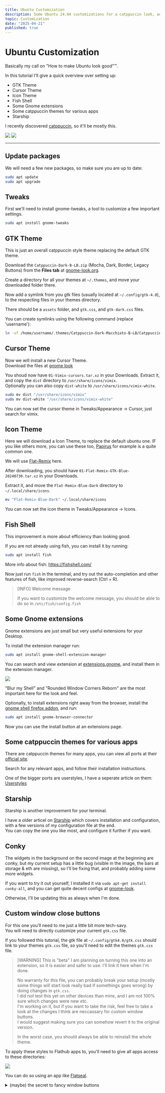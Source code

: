 ```yaml
---
title: Ubuntu Customization
description: Some Ubuntu 24.04 customizations for a catppuccin look, aestethics (and efficiency?)
topic: Customization
date: "2025-04-21"
published: true
---
```


# Ubuntu Customization

Basically my call on "How to make Ubuntu look good"™.

In this tutorial I'll give a quick overview over setting up:
- GTK Theme
- Cursor Theme
- Icon Theme
- Fish Shell
- Some Gnome extensions
- Some catppuccin themes for various apps
- Starship

I recently discovered [catppuccin](https://catppuccin.com), 
so it'll be mostly this.

![](/blog-images/example-ubuntu-customization.png)
![](/blog-images/example2-ubuntu-customization.png)

---

## Update packages

We will need a few new packages, so make sure you are up to date:
```bash
sudo apt update
sudo apt upgrade
```

## Tweaks

First we'll need to install gnome-tweaks, 
a tool to customize a few important settings.

```bash
sudo apt install gnome-tweaks
```

## GTK Theme

This is just an overall catppuccin style theme replacing the default GTK theme.

Download the `Catppuccin-Dark-B-LB.zip` (Mocha, Dark, Border, Legacy Buttons)
from the **Files tab** at [gnome-look.org](https://www.gnome-look.org/p/1715554).

Create a directory for all your themes at `~/.themes`, 
and move your downloaded folder there.

Now add a symlink from you gtk files (usually located at `~/.config/gtk-4.0`), 
to the respecting files in your themes directory.

There should be a `assets` folder, and `gtk.css`, and `gtk-dark.css` files.

You can create symlinks using the following command (replace 'username'):

```bash title="~/.config/gtk-4.0"
ln -sf /home/username/.themes/Catppuccin-Dark-Macchiato-B-LB/Catppuccin-Dark-Macchiato/gtk-4.0/assets/ ./assets/
```


## Cursor Theme

Now we will install a new Cursor Theme.  
Download the files at [gnome look](https://www.gnome-look.org/p/1358330/)

You shoud now have `01-Vimix-cursors.tar.xz` in your Downloads.
Extract it, and copy the `dist` directory to `/usr/share/icons/vimix`.  
Optionally you can also copy `dist-white` to `/usr/share/icons/vimix-white`.

```bash
sudo mv dist "/usr/share/icons/vimix"
sudo mv dist-white "/usr/share/icons/vimix-white"
```

You can now set the cursor theme in Tweaks/Appearance -> Cursor, just search for vimix.


## Icon Theme

Here we will download a Icon Theme, to replace the default ubuntu one.
IF you like others more, you can use these too, [Papirus]() for example is a quite common one.

We will use [Flat-Remix](https://www.gnome-look.org/p/1214931) here.

After downloading, you should have `01-Flat-Remix-GTK-Blue-20240730.tar.xz` in your Downloads.

Extract it, and move the `Flat-Remix-Blue-Dark` directory to `~/.local/share/icons`.

```bash
mv "Flat-Remix-Blue-Dark" ~/.local/share/icons
```

You can now set the icon theme in Tweaks/Appearance -> Icons.


## Fish Shell

This improvement is more about efficiency than looking good.  

If you are not already using fish, you can install it by running:
```bash
sudo apt install fish
```

More info about fish: https://fishshell.com/

Now just run `fish` in the terminal, and try out the auto-completion 
and other features of fish, like improved reverse-search (Ctrl + R).

> [INFO] Welcome message
> 
> If you want to customize the welcome message, 
> you should be able to do so in `/etc/fish/config.fish`


## Some Gnome extensions

Gnome extensions are just small but very useful extensions for your Desktop.

To install the extension manager run:
```bash
sudo apt install gnome-shell-extension-manager
```

You can search and view extension at [extensions.gnome](https://extensions.gnome.org/),
and install them in the extension manager.

![](/blog-images/user-extensions.png)

"Blur my Shell" and "Rounded Window Corners Reborn" are the most important here for the look and feel.

Optionally, to install extensions right away from the browser, 
install the [gnome shell firefox addon](https://addons.mozilla.org/en-US/firefox/addon/gnome-shell-integration/),
and run:
```bash
sudo apt install gnome-browser-connector
```

Now you can use the install button at an extensions page.


## Some catppuccin themes for various apps

There are catppuccin themes for many apps, 
you can view all ports at their [official site](https://catppuccin.com/ports/).

Search for any relevant apps, and follow their installation instructions.

One of the bigger ports are userstyles, I have a seperate article on them: [Userstyles](/blog/userstyles)


## Starship

Starship is another improvement for your terminal.

I have a older articel on [Starship](/blog/starship) which covers installation and configuration, 
with a few versions of my configuration file at the end.  
You can copy the one you like most, and configure it further if you want.


## Conky

The widgets in the background on the second image at the beginning are conky, 
but my current setup has a little bug (visible in the image, the bars at storage & eth are missing),
so I'll be fixing that, and probably adding some more widgets.

If you want to try it out yourself, I installed it via `sudo apt-get install conky-all`,
and you can get quite decent configs at [gnome-look](https://www.gnome-look.org/browse?cat=124).

Otherwise, I'll be updating this as always when I'm done.


## Custom window close buttons

For this one you'll need to me just a little bit more tech-savy.  
You will need to directly customize your current `gtk.css` file.

If you followed this tutorial, the gtk file at `~/.config/gtk4.0/gtk.css` 
should link to your themes `gtk.css` file, so you'll need to edit the themes `gtk.css` file.

> [WARNING] This is "beta"
> I am planning on turning this one into an extension, so it is easier and safer to use. I'll link it here when I'm done.
> 
> No warranty for this file, you can probably break your setup (mostly some things will start look really bad if somethings goes wrong)
> by doing changes in `gtk.css`.  
> I did not test this yet on other devices than mine, and I am not 100% sure which changes were new etc.  
> I'm working on it, but if you want to take the risk, feel free to take a look at the changes I think are neccassary for custom window buttons.  
> I would suggest making sure you can somehow revert it to the original version.
> 
> In the worst case, you should always be able to reinstall the whole theme.

To apply these styles to Flathub apps to, you'll need to give all apps access to these directories:

![](/blog-images/apply-styles-to-flathub-apps.png)

You can do so using an app like [Flatseal](https://flathub.org/apps/com.github.tchx84.Flatseal).

<details>
  <summary className='mt-6 cursor-pointer hover:underline'>(maybe) the secret to fancy window buttons</summary>

  ```css title="~/.config/gtk4.0/gtk.css"
  windowcontrols button:not(.suggested-action):not(.destructive-action) {
    min-height: 16px;
    min-width: 16px;
    padding: 0;
    margin: 14px 0px;
  }

  windowcontrols button.minimize:not(.suggested-action):not(.destructive-action), windowcontrols button.maximize:not(.suggested-action):not(.destructive-action), windowcontrols button.close:not(.suggested-action):not(.destructive-action) {
    color: rgba(239, 241, 245, 0.7);
    background-color: #181825; /* custom */
    border: 2px solid #cdd6f4; /* custom */
    border-radius: 5px; /* custom */
    transition: all 200ms cubic-bezier(0, 0, 0.2, 1); /* custom */
    cursor: pointer; /* custom */
  }

  windowcontrols button.minimize:not(.suggested-action):not(.destructive-action) image, windowcontrols button.maximize:not(.suggested-action):not(.destructive-action) image, windowcontrols button.close:not(.suggested-action):not(.destructive-action) image {
    padding: 0;
    background: none;
    display: none; /* custom */
    opacity: 0; /* custom */
    box-shadow: none;
  }

  windowcontrols button.minimize:hover:not(.suggested-action):not(.destructive-action), windowcontrols button.maximize:hover:not(.suggested-action):not(.destructive-action), windowcontrols button.close:hover:not(.suggested-action):not(.destructive-action) {
    box-shadow: 0 1px 3px rgba(0, 0, 0, 0.1), inset 0 1px rgba(239, 241, 245, 0.1);
    margin: 11px 0px; /* custom */
    min-height: 20px; /* custom */
  }

  windowcontrols button.minimize:active:not(.suggested-action):not(.destructive-action), windowcontrols button.maximize:active:not(.suggested-action):not(.destructive-action), windowcontrols button.close:active:not(.suggested-action):not(.destructive-action) {
    color: #eff1f5;
    background-color: #eff1f5;
  }

  windowcontrols button.minimize:backdrop:not(.suggested-action):not(.destructive-action), windowcontrols button.maximize:backdrop:not(.suggested-action):not(.destructive-action), windowcontrols button.close:backdrop:not(.suggested-action):not(.destructive-action) {
    opacity: 0.65;
  }

  /* custom */

  windowcontrols button.minimize:not(.suggested-action):not(.destructive-action) {
    border-color: #a6e3a1;
  }

  windowcontrols button.minimize:hover:not(.suggested-action):not(.destructive-action) {
    background-color: #a6e3a1;
    min-height: 19px;
  }

  windowcontrols button.maximize:not(.suggested-action):not(.destructive-action) {
    border-color: #fab387;
  }

  windowcontrols button.maximize:hover:not(.suggested-action):not(.destructive-action) {
    background-color: #fab387;
    min-height: 19px;
  }

  windowcontrols button.close:not(.suggested-action):not(.destructive-action) {
    border-color: #f38ba8;
  }

  windowcontrols button.close:hover:not(.suggested-action):not(.destructive-action) {
    background-color: #f38ba8;
    min-height: 19px;
  }

  /* end custom */
  ```
</details>